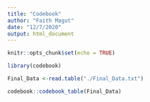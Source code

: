 ```yaml
---
title: "Codebook"
author: "Faith Magut"
date: "12/7/2020"
output: html_document
---
```


```r
knitr::opts_chunk$set(echo = TRUE)
```

```r
library(codebook)
```


```r
Final_Data <-read.table("./Final_Data.txt")
```

```r
codebook::codebook_table(Final_Data)
```


